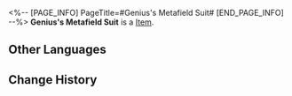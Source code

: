 <%-- [PAGE_INFO]
PageTitle=#Genius's Metafield Suit#
[END_PAGE_INFO] --%>
{{Item Infobox
|id          = 51083
|image       = Item Genius's Metafield Suit.png
|type        = 
|invCategory = Relics
|rarity      = 4
|effect      = 
|description = Diving-suit-like attire that envelops the body when activated, sending neural signals from your whole body to the metafield in real time.
|source1     = [[Cavern of Corrosion: Everwinter Hill]]
}}
'''Genius's Metafield Suit''' is a [[Item]].

==Other Languages==
{{Other Languages
|en   = Genius's Metafield Suit
|zhs  = 天才的元域深潜
|zht  = 天才的元域深潛
|ja   = 天才のメタバース深潜
|ko   = 지니어스의 메타버스 딥 다이빙
|es   = Traje del metaespacio del genio
|fr   = Combinaison métavers de génie
|ru   = Костюм гения для погружения в метаполе
|th   = Genius's Metafield Suit
|vi   = Xâm Nhập Trường Siêu Dữ Liệu Thiên Tài
|de   = Metafeldanzug des Genies
|id   = Genius's Metafield Suit
|pt   = Traje Metacampo do Gênio
}}

==Change History==
{{Change History|1.0}}